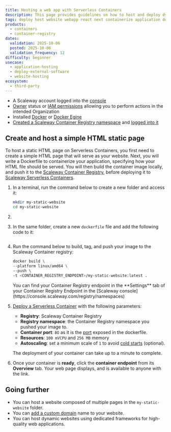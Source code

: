 ```yaml
---
title: Hosting a web app with Serverless Containers
description: This page provides guidelines on how to host and deploy dynamic web applications using Scaleway Serverless Containers
tags: deploy host website webapp react next containerize application docker dockerfile
products:
  - containers
  - container-registry
dates:
  validation: 2025-10-06
  posted: 2025-10-06
  validation_frequency: 12
difficulty: beginner
usecase:
  - application-hosting
  - deploy-external-software
  - website-hosting
ecosystem:
  - third-party
---
```




<Requirements />

- A Scaleway account logged into the [console](https://console.scaleway.com)
- [Owner](/iam/concepts/#owner) status or [IAM permissions](/iam/concepts/#permission) allowing you to perform actions in the intended Organization
- Installed [Docker](https://docs.docker.com/get-started/get-docker/) or [Docker Egine](https://docs.docker.com/engine/install/)
- [Created a Scaleway Container Registry namespace](/container-registry/how-to/create-namespace/) and [logged into it](/container-registry/how-to/connect-docker-cli/)

## Create and host a simple HTML static page

To host a static HTML page on Serverless Containers, you first need to create a simple HTML page that will serve as your website. Next, you will write a Dockerfile to containerize your application, specifying how your HTML file should be served. You will then build the container image locally, and push it to the [Scaleway Container Registry](/container-registry/), before deploying it to [Scaleway Serverless Containers](/serverless-containers/).

1. In a terminal, run the command below to create a new folder and access it:

    ```bash
    mkdir my-static-website
    cd my-static-website
    ```

2. 



3. In the same folder, create a new `dockerfile` file and add the following code to it:

    ```dockerfile
    ```

4. Run the command below to build, tag, and push your image to the Scaleway Container registry:

    ```bash
    docker build \
    --platform linux/amd64 \
    --push \
    -t <CONTAINER_REGISTRY_ENDPOINT>/my-static-website:latest .
    ```

    <Message type="note">
    You can find your Container Registry endpoint in the **Settings** tab of your Container Registry Endpoint in the [Scaleway console](https://console.scaleway.com/registry/namespaces)
    </Message>

5. [Deploy a Serverless Container](/serverless-containers/how-to/deploy-container/) with the following parameters:

    - **Registry**: Scaleway Container Registry
    - **Registry namespace**: the Container Registry namespace you pushed your image to.
    - **Container port**: `8O` as it is the [port](/serverless-containers/reference-content/port-parameter-variable/) exposed in the dockerfile.
    - **Resources**: `100 mVCPU` and `256 MB` memory
    - **Autoscaling**: set a minimum scale of `1` to avoid [cold starts](/serverless-containers/concepts/#cold-start) (optional).

    The deployment of your container can take up to a minute to complete.

6. Once your container is **ready**, click the **container endpoint** from its **Overview** tab. Your web page displays, and is available to anyone with the link.

## Going further

- You can host a website composed of multiple pages in the `my-static-website` folder.
- You can [add a custom domain](/serverless-containers/how-to/add-a-custom-domain-to-a-container/) name to your website.
- You can host dynamic websites using dedicated frameworks for high-quality web applications.
